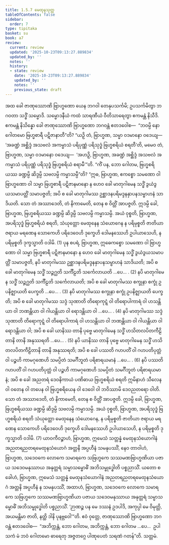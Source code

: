 ```yaml
---
title: 1.5.7 မေထုနသုတ္တ
tableOfContents: false
sidebar:
  order: 7
type: tipitaka
basket: su
book: a7
review:
  current: review
  updated: '2025-10-23T09:13:27.889834'
  updated_by: ''
  notes: ''
  history:
  - state: review
    date: '2025-10-23T09:13:27.889834'
    updated_by: ''
    notes: ''
    previous_state: draft
---
```



<ReviewStatus review={frontmatter.review} showDetails={true} />

<HypothesisAnnotation frontmatter={frontmatter} />

<DynamicBreadcrumb />

<Division number="50" book="a7" e="ch" v="16" p="438">

<Paragraph number="278" book="a7">
အထ ခေါ ဇာဏုဿောဏိ ဗြာဟ္မဏော ယေန ဘဂဝါ တေနုပသင်္ကမိ; ဥပသင်္ကမိတွာ ဘဂဝတာ သဒ္ဓိံ သမ္မောဒိ. သမ္မောဒနီယံ ကထံ သာရဏီယံ ဝီတိသာရေတွာ ဧကမန္တံ နိသီဒိ. ဧကမန္တံ နိသိန္နော ခေါ ဇာဏုဿောဏိ ဗြာဟ္မဏော ဘဂဝန္တံ ဧတဒဝေါစ—  “ဘဝမ္ပိ နော ဂေါတမော ဗြဟ္မစာရီ ပဋိဇာနာတီ”တိ? “ယဉှိ တံ, ဗြာဟ္မဏ, သမ္မာ ဝဒမာနော ဝဒေယျ—  ‘အခဏ္ဍံ အစ္ဆိဒ္ဒံ အသဗလံ အကမ္မာသံ ပရိပုဏ္ဏံ ပရိသုဒ္ဓံ ဗြဟ္မစရိယံ စရတီ’တိ, မမေဝ တံ, ဗြာဟ္မဏ, သမ္မာ ဝဒမာနော ဝဒေယျ—  ‘အဟဉှိ, ဗြာဟ္မဏ, အခဏ္ဍံ အစ္ဆိဒ္ဒံ အသဗလံ အကမ္မာသံ ပရိပုဏ္ဏံ ပရိသုဒ္ဓံ ဗြဟ္မစရိယံ စရာမီ’”တိ. “ကိံ ပန, ဘော ဂေါတမ, ဗြဟ္မစရိယဿ ခဏ္ဍမ္ပိ ဆိဒ္ဒမ္ပိ သဗလမ္ပိ ကမ္မာသမ္ပီ”တိ?
</Paragraph>

<Paragraph number="279" book="a7">
“ဣဓ, ဗြာဟ္မဏ, ဧကစ္စော သမဏော ဝါ ဗြာဟ္မဏော ဝါ သမ္မာ ဗြဟ္မစာရီ ပဋိဇာနမာနော န ဟေဝ ခေါ မာတုဂါမေန သဒ္ဓိံ ဒွယံဒွယသမာပတ္တိံ သမာပဇ္ဇတိ; အပိ စ ခေါ မာတုဂါမဿ ဥစ္ဆာဒနပရိမဒ္ဒနနှာပနသမ္ဗာဟနံ သာဒိယတိ. သော တံ အဿာဒေတိ, တံ နိကာမေတိ, တေန စ ဝိတ္တိံ အာပဇ္ဇတိ. ဣဒမ္ပိ ခေါ, ဗြာဟ္မဏ, ဗြဟ္မစရိယဿ ခဏ္ဍမ္ပိ ဆိဒ္ဒမ္ပိ သဗလမ္ပိ ကမ္မာသမ္ပိ. အယံ ဝုစ္စတိ, ဗြာဟ္မဏ, အပရိသုဒ္ဓံ ဗြဟ္မစရိယံ စရတိ, သံယုတ္တော မေထုနေန သံယောဂေန န ပရိမုစ္စတိ ဇာတိယာ ဇရာယ မရဏေန သောကေဟိ ပရိဒေဝေဟိ ဒုက္ခေဟိ ဒေါမနဿေဟိ ဥပါယာသေဟိ, န ပရိမုစ္စတိ ဒုက္ခသ္မာတိ ဝဒါမိ. (1)
</Paragraph>

<Paragraph number="280" book="a7">
ပုန စပရံ, ဗြာဟ္မဏ, ဣဓေကစ္စော သမဏော ဝါ ဗြာဟ္မဏော ဝါ သမ္မာ ဗြဟ္မစာရီ ပဋိဇာနမာနော န ဟေဝ ခေါ မာတုဂါမေန သဒ္ဓိံ ဒွယံဒွယသမာပတ္တိံ သမာပဇ္ဇတိ, နပိ မာတုဂါမဿ ဥစ္ဆာဒနပရိမဒ္ဒနနှာပနသမ္ဗာဟနံ သာဒိယတိ; အပိ စ ခေါ မာတုဂါမေန သဒ္ဓိံ သဉ္ဇဂ္ဃတိ သင်္ကီဠတိ သင်္ကေလာယတိ …ပေ… . (2)
</Paragraph>

<Paragraph number="281" book="a7">
နပိ မာတုဂါမေန သဒ္ဓိံ သဉ္ဇဂ္ဃတိ သင်္ကီဠတိ သင်္ကေလာယတိ; အပိ စ ခေါ မာတုဂါမဿ စက္ခုနာ စက္ခုံ ဥပနိဇ္ဈာယတိ ပေက္ခတိ …ပေ… . (3)
</Paragraph>

<Paragraph number="282" book="a7">
နပိ မာတုဂါမဿ စက္ခုနာ စက္ခုံ ဥပနိဇ္ဈာယတိ ပေက္ခတိ; အပိ စ ခေါ မာတုဂါမဿ သဒ္ဒံ သုဏာတိ တိရောကုဋ္ဋံ ဝါ တိရောပါကာရံ ဝါ ဟသန္တိယာ ဝါ ဘဏန္တိယာ ဝါ ဂါယန္တိယာ ဝါ ရောဒန္တိယာ ဝါ …ပေ… . (4)
</Paragraph>

<Paragraph number="283" book="a7">
နပိ မာတုဂါမဿ သဒ္ဒံ သုဏာတိ တိရောကုဋ္ဋံ ဝါ တိရောပါကာရံ ဝါ ဟသန္တိယာ ဝါ ဘဏန္တိယာ ဝါ ဂါယန္တိယာ ဝါ ရောဒန္တိယာ ဝါ; အပိ စ ခေါ ယာနိဿ တာနိ ပုဗ္ဗေ မာတုဂါမေန သဒ္ဓိံ ဟသိတလပိတကီဠိတာနိ တာနိ အနုဿရတိ …ပေ… . (5)
</Paragraph>

<Paragraph number="284" book="a7">
နပိ ယာနိဿ တာနိ ပုဗ္ဗေ မာတုဂါမေန သဒ္ဓိံ ဟသိတလပိတကီဠိတာနိ တာနိ အနုဿရတိ; အပိ စ ခေါ ပဿတိ ဂဟပတိံ ဝါ ဂဟပတိပုတ္တံ ဝါ ပဉ္စဟိ ကာမဂုဏေဟိ သမပ္ပိတံ သမင်္ဂီဘူတံ ပရိစာရယမာနံ …ပေ… . (6)
</Paragraph>

<Paragraph number="285" book="a7">
နပိ ပဿတိ ဂဟပတိံ ဝါ ဂဟပတိပုတ္တံ ဝါ ပဉ္စဟိ ကာမဂုဏေဟိ သမပ္ပိတံ သမင်္ဂီဘူတံ ပရိစာရယမာနံ; အပိ စ ခေါ အညတရံ ဒေဝနိကာယံ ပဏိဓာယ ဗြဟ္မစရိယံ စရတိ ဣမိနာဟံ သီလေန ဝါ ဝတေန ဝါ တပေန ဝါ ဗြဟ္မစရိယေန ဝါ ဒေဝေါ ဝါ ဘဝိဿာမိ ဒေဝညတရော ဝါတိ. သော တံ အဿာဒေတိ, တံ နိကာမေတိ, တေန စ ဝိတ္တိံ အာပဇ္ဇတိ. ဣဒမ္ပိ ခေါ, ဗြာဟ္မဏ, ဗြဟ္မစရိယဿ ခဏ္ဍမ္ပိ ဆိဒ္ဒမ္ပိ သဗလမ္ပိ ကမ္မာသမ္ပိ. အယံ ဝုစ္စတိ, ဗြာဟ္မဏ, အပရိသုဒ္ဓံ ဗြဟ္မစရိယံ စရတိ သံယုတ္တော မေထုနေန သံယောဂေန, န ပရိမုစ္စတိ ဇာတိယာ ဇရာယ မရဏေန သောကေဟိ ပရိဒေဝေဟိ ဒုက္ခေဟိ ဒေါမနဿေဟိ ဥပါယာသေဟိ, န ပရိမုစ္စတိ ဒုက္ခသ္မာတိ ဝဒါမိ. (7)
</Paragraph>

<Paragraph number="286" book="a7">
ယာဝကီဝဉ္စာဟံ, ဗြာဟ္မဏ, ဣမေသံ သတ္တန္နံ မေထုနသံယောဂါနံ အညတရညတရမေထုနသံယောဂံ အတ္တနိ အပ္ပဟီနံ သမနုပဿိံ, နေဝ တာဝါဟံ, ဗြာဟ္မဏ, သဒေဝကေ လောကေ သမာရကေ သဗြဟ္မကေ သဿမဏဗြာဟ္မဏိယာ ပဇာယ သဒေဝမနုဿာယ အနုတ္တရံ သမ္မာသမ္ဗောဓိံ အဘိသမ္ဗုဒ္ဓေါတိ ပစ္စညာသိံ.
</Paragraph>

<Paragraph number="287" book="a7">
ယတော စ ခေါဟံ, ဗြာဟ္မဏ, ဣမေသံ သတ္တန္နံ မေထုနသံယောဂါနံ အညတရညတရမေထုနသံယောဂံ အတ္တနိ အပ္ပဟီနံ န သမနုပဿိံ, အထာဟံ, ဗြာဟ္မဏ, သဒေဝကေ လောကေ သမာရကေ သဗြဟ္မကေ သဿမဏဗြာဟ္မဏိယာ ပဇာယ သဒေဝမနုဿာယ အနုတ္တရံ သမ္မာသမ္ဗောဓိံ အဘိသမ္ဗုဒ္ဓေါတိ ပစ္စညာသိံ. ‘ဉာဏဉ္စ ပန မေ ဒဿနံ ဥဒပါဒိ, အကုပ္ပါ မေ ဝိမုတ္တိ, အယမန္တိမာ ဇာတိ, နတ္ထိ ဒါနိ ပုနဗ္ဘဝေါ’”တိ.
</Paragraph>

<Paragraph number="288" book="a7">
ဧဝံ ဝုတ္တေ, ဇာဏုဿောဏိ ဗြာဟ္မဏော ဘဂဝန္တံ ဧတဒဝေါစ—  “အဘိက္ကန္တံ, ဘော ဂေါတမ, အဘိက္ကန္တံ, ဘော ဂေါတမ …ပေ…  ဥပါသကံ မံ ဘဝံ ဂေါတမော ဓာရေတု အဇ္ဇတဂ္ဂေ ပါဏုပေတံ သရဏံ ဂတန်”တိ.

</Paragraph>
</Division>

<Paragraph number="289" type="center" book="a7">
သတ္တမံ.
</Paragraph>